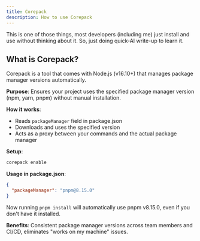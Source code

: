 ```yaml
---
title: Corepack
description: How to use Corepack
---
```


<Callout title="AI-powered write-up, verify yourself!" type="warning">
  This is one of those things, most developers (including me) just install and
  use without thinking about it. So, just doing quick-AI write-up to learn it.
</Callout>

## What is Corepack?

Corepack is a tool that comes with Node.js (v16.10+) that manages package manager versions automatically.

**Purpose**: Ensures your project uses the specified package manager version (npm, yarn, pnpm) without manual installation.

**How it works**:

- Reads `packageManager` field in package.json
- Downloads and uses the specified version
- Acts as a proxy between your commands and the actual package manager

**Setup**:

```bash
corepack enable
```

**Usage in package.json**:

```json
{
  "packageManager": "pnpm@8.15.0"
}
```

Now running `pnpm install` will automatically use pnpm v8.15.0, even if you don't have it installed.

**Benefits**: Consistent package manager versions across team members and CI/CD, eliminates "works on my machine" issues.
